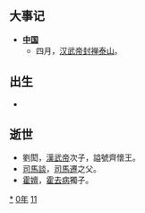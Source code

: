 {{yearTOC|-110|西汉'''[[元封_(汉武帝)|元封]]元年'''}}

== 大事记 ==
*'''[[中国|中国]]'''
**四月，[[汉武帝|汉武帝]][[封禅|封禅]][[泰山|泰山]]。
== 出生 ==
*
== 逝世 ==
{{Wikisource year mention}}
*劉閎，[[漢武帝|漢武帝]]次子，謚號齊懷王。
*[[司馬談|司馬談]]，[[司馬遷|司馬遷]]之父。
*[[霍嬗|霍嬗]]，[[霍去病|霍去病]]獨子。

[[Category:前110年|*]]
[[Category:前110年代|0年]]
[[Category:前2世纪各年|11]]